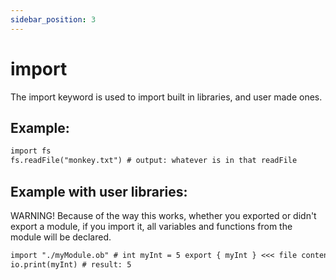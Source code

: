 ```yaml
---
sidebar_position: 3
---
```


# import

The import keyword is used to import built in libraries, and user made ones.

## Example:

```txt title="example.ob"
import fs
fs.readFile("monkey.txt") # output: whatever is in that readFile
```

## Example with user libraries:

WARNING! Because of the way this works, whether you exported or didn't export a module, if you import it, all variables and functions from the module will be declared.

```txt title="example.ob"
import "./myModule.ob" # int myInt = 5 export { myInt } <<< file contents
io.print(myInt) # result: 5
```